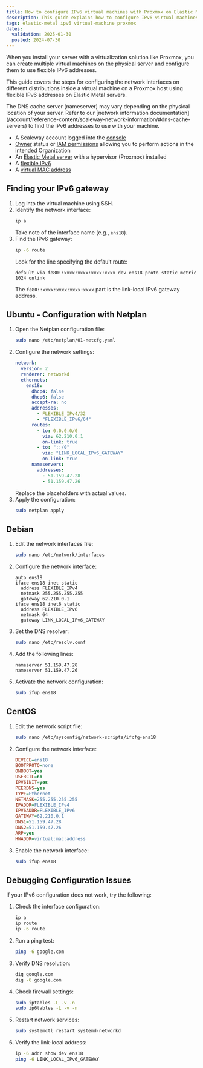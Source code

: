 ```yaml
---
title: How to configure IPv6 virtual machines with Proxmox on Elastic Metal
description: This guide explains how to configure IPv6 virtual machines on Proxmox on Elastic Metal, including how to find and configure the IPv6 gateway.
tags: elastic-metal ipv6 virtual-machine proxmox
dates:
  validation: 2025-01-30
  posted: 2024-07-30
---
```



When you install your server with a virtualization solution like Proxmox, you can create multiple virtual machines on the physical server and configure them to use flexible IPv6 addresses.

This guide covers the steps for configuring the network interfaces on different distributions inside a virtual machine on a Proxmox host using flexible IPv6 addresses on Elastic Metal servers.

<Message type="tip">
  The DNS cache server (nameserver) may vary depending on the physical location of your server. Refer to our [network information documentation](/account/reference-content/scaleway-network-information/#dns-cache-servers) to find the IPv6 addresses to use with your machine.
</Message>

<Requirements />

- A Scaleway account logged into the [console](https://console.scaleway.com)
- [Owner](/iam/concepts/#owner) status or [IAM permissions](/iam/concepts/#permission) allowing you to perform actions in the intended Organization
- An [Elastic Metal server](/elastic-metal/how-to/create-server/) with a hypervisor (Proxmox) installed
- A [flexible IPv6](/elastic-metal/how-to/order-flexible-ip/)
- A [virtual MAC address](/elastic-metal/how-to/add-virtual-mac-address/)

## Finding your IPv6 gateway

1. Log into the virtual machine using SSH.
2. Identify the network interface:
   ```sh
   ip a
   ```
   Take note of the interface name (e.g., `ens18`).
3. Find the IPv6 gateway:
   ```sh
   ip -6 route
   ```
   Look for the line specifying the default route:
   ```
   default via fe80::xxxx:xxxx:xxxx:xxxx dev ens18 proto static metric 1024 onlink
   ```
   The `fe80::xxxx:xxxx:xxxx:xxxx` part is the link-local IPv6 gateway address.

## Ubuntu - Configuration with Netplan

1. Open the Netplan configuration file:
    ```sh
    sudo nano /etc/netplan/01-netcfg.yaml
    ```
2. Configure the network settings:
    ```yaml
    network:
      version: 2
      renderer: networkd
      ethernets:
        ens18:
          dhcp4: false
          dhcp6: false
          accept-ra: no
          addresses:
            - FLEXIBLE_IPv4/32
            - "FLEXIBLE_IPv6/64"
          routes:
            - to: 0.0.0.0/0
              via: 62.210.0.1
              on-link: true
            - to: "::/0"
              via: "LINK_LOCAL_IPv6_GATEWAY"
              on-link: true
          nameservers:
            addresses:
              - 51.159.47.28
              - 51.159.47.26
    ```
    Replace the placeholders with actual values.
3. Apply the configuration:
    ```sh
    sudo netplan apply
    ```

## Debian

1. Edit the network interfaces file:
    ```sh
    sudo nano /etc/network/interfaces
    ```
2. Configure the network interface:
    ```plaintext
    auto ens18
    iface ens18 inet static
      address FLEXIBLE_IPv4
      netmask 255.255.255.255
      gateway 62.210.0.1
    iface ens18 inet6 static
      address FLEXIBLE_IPv6
      netmask 64
      gateway LINK_LOCAL_IPv6_GATEWAY
    ```
3. Set the DNS resolver:
    ```sh
    sudo nano /etc/resolv.conf
    ```
4. Add the following lines:
    ```plaintext
    nameserver 51.159.47.28
    nameserver 51.159.47.26
    ```
5. Activate the network configuration:
    ```sh
    sudo ifup ens18
    ```

## CentOS

1. Edit the network script file:
    ```sh
    sudo nano /etc/sysconfig/network-scripts/ifcfg-ens18
    ```
2. Configure the network interface:
    ```ini
    DEVICE=ens18
    BOOTPROTO=none
    ONBOOT=yes
    USERCTL=no
    IPV6INIT=yes
    PEERDNS=yes
    TYPE=Ethernet
    NETMASK=255.255.255.255
    IPADDR=FLEXIBLE_IPv4
    IPV6ADDR=FLEXIBLE_IPv6
    GATEWAY=62.210.0.1
    DNS1=51.159.47.28
    DNS2=51.159.47.26
    ARP=yes
    HWADDR=virtual:mac:address
    ```
3. Enable the network interface:
    ```sh
    sudo ifup ens18
    ```

## Debugging Configuration Issues

If your IPv6 configuration does not work, try the following:

1. Check the interface configuration:
   ```sh
   ip a
   ip route
   ip -6 route
   ```
2. Run a ping test:
   ```sh
   ping -6 google.com
   ```
3. Verify DNS resolution:
   ```sh
   dig google.com
   dig -6 google.com
   ```
4. Check firewall settings:
   ```sh
   sudo iptables -L -v -n
   sudo ip6tables -L -v -n
   ```
5. Restart network services:
   ```sh
   sudo systemctl restart systemd-networkd
   ```
6. Verify the link-local address:
   ```sh
   ip -6 addr show dev ens18
   ping -6 LINK_LOCAL_IPv6_GATEWAY
   ```


